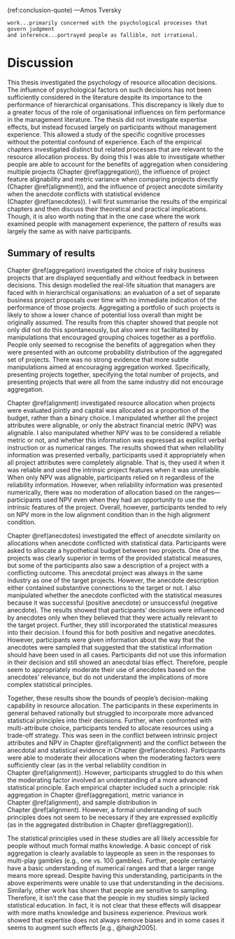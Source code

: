 (ref:conclusion-quote) ---Amos Tversky

```block
work...primarily concerned with the psychological processes that govern judgment
and inference...portrayed people as fallible, not irrational.
```

# Discussion {#discussion}

\minitoc

This thesis investigated the psychology of resource allocation decisions. The
influence of psychological factors on such decisions has not been sufficiently
considered in the literature despite its importance to the performance of
hierarchical organisations. This discrepancy is likely due to a greater focus of
the role of organisational influences on firm performance in the management
literature. The thesis did not investigate expertise effects, but instead
focused largely on participants without management experience. This allowed a
study of the specific cognitive processes without the potential confound of
experience. Each of the empirical chapters investigated distinct but related
processes that are relevant to the resource allocation process. By doing this I
was able to investigate whether people are able to account for the benefits of
aggregation when considering multiple projects (Chapter \@ref(aggregation)), the
influence of project feature alignability and metric variance when comparing
projects directly (Chapter \@ref(alignment)), and the influence of project
anecdote similarity when the anecdote conflicts with statistical evidence
(Chapter \@ref(anecdotes)). I will first summarise the results of the empirical
chapters and then discuss their theoretical and practical implications. Though,
it is also worth noting that in the one case where the work examined people with
management experience, the pattern of results was largely the same as with naive
participants.

## Summary of results

Chapter \@ref(aggregation) investigated the choice of risky business projects
that are displayed sequentially and without feedback in between decisions. This
design modelled the real-life situation that managers are faced with in
hierarchical organisations: an evaluation of a set of separate business project
proposals over time with no immediate indication of the performance of those
projects. Aggregating a portfolio of such projects is likely to show a lower
chance of potential loss overall than might be originally assumed. The results
from this chapter showed that people not only did not do this spontaneously, but
also were not facilitated by manipulations that encouraged grouping choices
together as a portfolio. People only seemed to recognise the benefits of
aggregation when they were presented with an outcome probability distribution of
the aggregated set of projects. There was no strong evidence that more subtle
manipulations aimed at encouraging aggregation worked. Specifically, presenting
projects together, specifying the total number of projects, and presenting
projects that were all from the same industry did not encourage aggregation.

Chapter \@ref(alignment) investigated resource allocation when projects were
evaluated jointly and capital was allocated as a proportion of the budget,
rather than a binary choice. I manipulated whether all the project attributes
were alignable, or only the abstract financial metric (NPV) was alignable. I
also manipulated whether NPV was to be considered a reliable metric or not, and
whether this information was expressed as explicit verbal instruction or as
numerical ranges. The results showed that when reliability information was
presented verbally, participants used it appropriately when all project
attributes were completely alignable. That is, they used it when it was reliable
and used the intrinsic project features when it was unreliable. When only NPV
was alignable, participants relied on it regardless of the reliability
information. However, when reliability information was presented numerically,
there was no moderation of allocation based on the ranges---participants used
NPV even when they had an opportunity to use the intrinsic features of the
project. Overall, however, participants tended to rely on NPV more in the low
alignment condition than in the high alignment condition.

Chapter \@ref(anecdotes) investigated the effect of anecdote similarity on
allocations when anecdote conflicted with statistical data. Participants were
asked to allocate a hypothetical budget between two projects. One of the
projects was clearly superior in terms of the provided statistical measures, but
some of the participants also saw a description of a project with a conflicting
outcome. This anecdotal project was always in the same industry as one of the
target projects. However, the anecdote description either contained substantive
connections to the target or not. I also manipulated whether the anecdote
conflicted with the statistical measures because it was successful (positive
anecdote) or unsuccessful (negative anecdote). The results showed that
participants' decisions were influenced by anecdotes only when they believed
that they were actually relevant to the target project. Further, they still
incorporated the statistical measures into their decision. I found this for both
positive and negative anecdotes. However, participants were given information
about the way that the anecdotes were sampled that suggested that the
statistical information should have been used in all cases. Participants did not
use this information in their decision and still showed an anecdotal bias
effect. Therefore, people seem to appropriately moderate their use of anecdotes
based on the anecdotes' relevance, but do not understand the implications of
more complex statistical principles.

Together, these results show the bounds of people's decision-making capability
in resource allocation. The participants in these experiments in general behaved
rationally but struggled to incorporate more advanced statistical principles
into their decisions. Further, when confronted with multi-attribute choice,
participants tended to allocate resources using a trade-off strategy. This was
seen in the conflict between intrinsic project attributes and NPV in
Chapter \@ref(alignment) and the conflict between the anecdotal and statistical
evidence in Chapter \@ref(anecdotes). Participants were able to moderate their
allocations when the moderating factors were sufficiently clear (as in the
verbal reliability condition in Chapter \@ref(alignment)). However, participants
struggled to do this when the moderating factor involved an understanding of a
more advanced statistical principle. Each empirical chapter included such a
principle: risk aggregation in Chapter \@ref(aggregation), metric variance in
Chapter \@ref(alignment), and sample distribution in Chapter \@ref(alignment).
However, a formal understanding of such principles does not seem to be necessary
if they are expressed explicitly (as in the aggregated distribution in
Chapter \@ref(aggregation)).

The statistical principles used in these studies are all likely accessible for
people without much formal maths knowledge. A basic concept of risk aggregation
is clearly available to laypeople as seen in the responses to multi-play gambles
(e.g., one vs. 100 gambles). Further, people certainly have a basic
understanding of numerical ranges and that a larger range means more spread.
Despite having this understanding, participants in the above experiments were
unable to use that understanding in the decisions. Similarly, other work has
shown that people are sensitive to sampling. Therefore, it isn't the case that
the people in my studies simply lacked statistical education. In fact, it is not
clear that these effects will disappear with more maths knowledge and business
experience. Previous work showed that expertise does not always remove biases
and in some cases it seems to augment such effects [e.g., @haigh2005].
